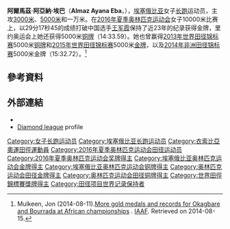 {{Infobox sportsperson
| name                      = 阿尔马兹·阿亚纳<br />Almaz Ayana
| image                     = Almaz Ayana, Beijing 2015 cropped.jpg
| alt                       = 
| real_name                 = 
| native_name               = 
| native_name_lang          = 
| romanizedname             = 
| english_name              = 
| birth_name                = 
| nationality               = 
| national_team             = 
| ethnicity                 = 
| hometown                  = 
| citizenship               = 
| birth_date                = {{Birth date and age|year=1991|month=11|day=21}}
| birth_place               = 
| death_date                = 
| death_place               = 
| resting_place             = 
| resting_place_coordinates = 
| monuments                 = 
| residence                 = 
| education                 = 
| alma_mater                = 
| occupation                = 
| years_active              = 2007 -
| height                    = {{height|m=1.66}}
| weight                    = {{weight|kg=47}}
| spouse                    = 
| country                   = 
| sport                     = 田徑
| event                     = 中長跑、長跑
| collegeteam               = 
| league                    = 
| league_type               = 
| club                      = 
| team                      = 
| turnedpro                 = 
| former_partner            = 
| coach                     = 
| retired                   = 
| coaching                  = 
| worlds                    = 
{{ubl
|'''2010年世界青年田徑錦標賽'''：3000公尺障礙（76.2公分）第5名
|'''2011年IAAF鑽石聯賽Rabat站'''：3000公尺第7名
|'''2012年IAAF鑽石聯賽上海站'''：3000公尺障礙（76.2公分）第13名
|'''2013年IAAF世界挑戰賽Dakar站'''：3000公尺第1名
|'''2013年世界田徑錦標賽'''：5000公尺第3名
|'''2014年IAAF洲際杯'''：5000公尺第1名
|'''2015年IAAF鑽石聯賽上海站'''：5000公尺第1名
|'''2015年IAAF世界挑戰賽Rabat站'''：3000公尺第1名
|'''2015年世界田徑錦標賽'''：5000公尺第1名
|'''2015年IAAF鑽石聯賽蘇黎世站'''：3000公尺第1名
|'''2016年IAAF鑽石聯賽多哈站'''：3000公尺第1名
|'''2016年IAAF鑽石聯賽Rabat站'''：5000公尺第1名
|'''2017年世界田徑錦標賽'''：10000公尺第1名
|'''2017年世界田徑錦標賽'''：5000公尺第2名
}}
| regionals                 = 
{{ubl
|'''2009年非洲青年田徑錦標賽'''：3000公尺障礙（76.2公分）第二名
|'''2014年非洲田徑錦標賽'''：5000公尺第一名
}}
| nationals                 = 
{{ubl
|'''2010年倫敦大獎賽'''：3000公尺障礙（76.2公分）第十名
|'''2010年VanDamme紀念賽'''：3000公尺障礙（76.2公分）第三名
|'''2011年不列顛田徑大獎賽'''：3000公尺障礙（76.2公分）第二名
|'''2011年Spitzen田徑賽'''：3000公尺障礙（76.2公分）第二名
|'''2012年VanDamme紀念賽'''：5000公尺第八名
|'''2012年Rieti運動會'''：3000公尺第四名
|'''2013年FBK運動會'''：5000公尺第一名
|'''2016年Golden Gala'''：5000公尺第一名
|'''2016年VanDamme紀念賽'''：5000公尺第一名
}}
| olympics                  = 
{{ubl
|'''2016年夏季奧林匹克運動會'''：10000公尺第一名
|'''2016年夏季奧林匹克運動會'''：5000公尺第三名
}}
| highestranking            = 
| pb                        = 
{{ubl
|'''3000公尺'''：8分22.22秒 （2015年 '''IAAF世界挑戰賽Rabat站紀錄'''）
|'''5000公尺'''：14分12.59秒 （2016年 '''Golden Gala紀錄'''）
|'''10000公尺'''：29分17.45秒 （2016年 '''世界紀錄'''）
|'''10公里'''：32分19秒 （2010年）
|'''半程馬拉松'''：1小時07分12秒 （2017年）
|'''3000公尺障礙（76.2公分）'''：9分22.51秒 （2010年）
}}
| medaltemplates            = 
{{MedalCountry|{{ETH}}}}
{{MedalSport|女子田徑}}
{{MedalCompetition|非洲青年田徑錦標賽}}
{{MedalSilver|2009年模里西斯黑河區|3000公尺障礙（76.2公分）}}
{{MedalCompetition|VanDamme紀念賽}}
{{MedalBronze|2010年比利時布魯塞爾|3000公尺障礙（76.2公分）}}
{{MedalGold|2016年比利時布魯塞爾|5000公尺}}
{{MedalCompetition|不列顛田徑大獎賽}}
{{MedalSilver|2011年英國英格蘭伯明罕|3000公尺障礙（76.2公分）}}
{{MedalCompetition|Spitzen田徑賽}}
{{MedalSilver|2011年瑞士Luzern|3000公尺障礙（76.2公分）}}
{{MedalCompetition|FBK運動會}}
{{MedalGold|2013年荷蘭Hengelo|5000公尺}}
{{MedalCompetition|IAAF世界挑戰賽Dakar站}}
{{MedalGold|2013年塞內加爾Dakar|3000公尺}}
{{MedalCompetition|世界田徑錦標賽}}
{{MedalBronze|2013年俄羅斯莫斯科|5000公尺}}
{{MedalGold|2015年中國北京市朝陽區|5000公尺}}
{{MedalGold|2017年英國英格蘭倫敦|10000公尺}}
{{MedalSilver|2017年英國英格蘭倫敦|5000公尺}}
{{MedalCompetition|非洲田徑錦標賽}}
{{MedalGold|2014年摩洛哥馬拉喀什|5000公尺}}
{{MedalCompetition|IAAF洲際杯}}
{{MedalGold|2014年摩洛哥馬拉喀什|5000公尺}}
{{MedalCompetition|IAAF鑽石聯賽上海站}}
{{MedalGold|2015年中國上海市徐匯區|5000公尺}}
{{MedalCompetition|IAAF世界挑戰賽Rabat站}}
{{MedalGold|2015年摩洛哥Rabat|3000公尺}}
{{MedalCompetition|IAAF鑽石聯賽蘇黎世站}}
{{MedalGold|2015年瑞士蘇黎世|3000公尺}}
{{MedalCompetition|IAAF鑽石聯賽多哈站}}
{{MedalGold|2016年卡達多哈|3000公尺}}
{{MedalCompetition|IAAF鑽石聯賽拉巴特站}}
{{MedalGold|2016年摩洛哥拉巴特|5000公尺}}
{{MedalCompetition|Golden Gala}}
{{MedalGold|2016年義大利羅馬|5000公尺}}
{{MedalCompetition|夏季奧林匹克運動會}}
{{MedalGold|2016年巴西里約熱內盧|10000公尺}}
{{MedalBronze|2016年巴西里約熱內盧|5000公尺}}
| show-medals               = 
| updated                   = 2018年12月28日
}}
'''阿爾馬茲·阿亞納·埃巴'''（'''Almaz Ayana Eba'''，{{bd|1991年|11月21日||}}），[[埃塞俄比亚|埃塞俄比亚]]女子[[长跑|长跑]]运动员，主攻[[3000米|3000米]]、[[5000米|5000米]]和一万米。在[[2016年夏季奥林匹克运动会|2016年夏季奥林匹克运动会]]女子10000米比赛上，以29分17秒45的成绩打破中国选手[[王军霞|王军霞]]保持了近23年的纪录获得金牌，里约奥运会上她还获得5000米[[铜牌|铜牌]]（14:33.59）。她也曾赢得[[2013年世界田径锦标赛|2013年世界田径锦标赛]]5000米[[铜牌|铜牌]]和[[2015年世界田径锦标赛|2015年世界田径锦标赛]]5000米[[金牌|金牌]]，以及[[2014年非洲田径锦标赛|2014年非洲田径锦标赛]]5000米金牌（15:32.72）。<ref>Mulkeen, Jon (2014-08-11).[http://www.iaaf.org/news/report/african-championships-okagbare-ayana-bourrada More gold medals and records for Okagbare and Bourrada at African championships] {{Wayback|url=http://www.iaaf.org/news/report/african-championships-okagbare-ayana-bourrada |date=20170906223923 }}. [[IAAF|IAAF]]. Retrieved on 2014-08-15.</ref>

== 參考資料 ==
{{Reflist}}

== 外部連結 ==
* {{IAAF name|250362}}
* [https://web.archive.org/web/20140825112856/http://www.diamondleague.com/athletes/14259917.htm Diamond league] profile

{{奥林匹克运动会田径比赛女子10000米冠军}}

{{Authority control}}
{{DEFAULTSORT:Ayana, Almaz}}
[[Category:女子长跑运动员|Category:女子长跑运动员]]
[[Category:埃塞俄比亚长跑运动员|Category:埃塞俄比亚长跑运动员]]
[[Category:衣索比亞奧運田徑運動員|Category:衣索比亞奧運田徑運動員]]
[[Category:2016年夏季奥林匹克运动会田径运动员|Category:2016年夏季奥林匹克运动会田径运动员]]
[[Category:2016年夏季奥林匹克运动会奖牌得主|Category:2016年夏季奥林匹克运动会奖牌得主]]
[[Category:埃塞俄比亚奥林匹克运动会金牌得主|Category:埃塞俄比亚奥林匹克运动会金牌得主]]
[[Category:埃塞俄比亚奥林匹克运动会铜牌得主|Category:埃塞俄比亚奥林匹克运动会铜牌得主]]
[[Category:奥林匹克运动会田径金牌得主|Category:奥林匹克运动会田径金牌得主]]
[[Category:奥林匹克运动会田径铜牌得主|Category:奥林匹克运动会田径铜牌得主]]
[[Category:世界田徑錦標賽獎牌得主|Category:世界田徑錦標賽獎牌得主]]
[[Category:田径项目世界记录保持者|Category:田径项目世界记录保持者]]
